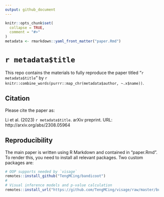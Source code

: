 ```yaml
---
output: github_document
---
```


<!-- README.md is generated from README.Rmd. Please edit that file -->

```r
knitr::opts_chunk$set(
  collapse = TRUE,
  comment = "#>"
)
metadata <- rmarkdown::yaml_front_matter("paper.Rmd")
```

# `r metadata$title`


This repo contains the materials to fully reproduce the paper titled "`r metadata$title`" by `r knitr::combine_words(purrr::map_chr(metadata$author, ~.x$name))`.



## Citation 

Please cite the paper as:


Li et al. (2023) `r metadata$title`. arXiv preprint. URL: http://arxiv.org/abs/2308.05964


## Reproducibility

The main paper is written using R Markdown and contained in "paper.Rmd". To render this, you need to install all relevant packages. Two custom packages are:

```r
# OOP supports needed by `visage`
remotes::install_github("TengMCing/bandicoot")
# 
# Visual inference models and p-value calculation
remotes::install_url("https://github.com/TengMCing/visage/raw/master/built/visage_0.1.0.tar.gz")
```
